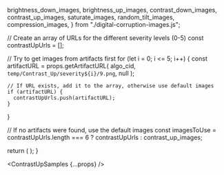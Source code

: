 
  brightness_down_images,
  brightness_up_images,
  contrast_down_images,
  contrast_up_images,
  saturate_images,
  random_tilt_images,
  compression_images,
} from "./digital-corruption-images.js";

  // Create an array of URLs for the different severity levels (0-5)
  const contrastUpUrls = [];
  
  // Try to get images from artifacts first
  for (let i = 0; i <= 5; i++) {
    const artifactURL = props.getArtifactURL(
      algo_cid,
      `temp/Contrast_Up/severity${i}/9.png`,
      null
    );
    
    // If URL exists, add it to the array, otherwise use default images
    if (artifactURL) {
      contrastUpUrls.push(artifactURL);
    }
  }
  
  // If no artifacts were found, use the default images
  const imagesToUse = contrastUpUrls.length === 6 ? contrastUpUrls : contrast_up_images;

  return (
    <DisplayImages
      id={props.id}
      images={imagesToUse}
      data={props.getResults(algo_cid).results}
      corruption_index={3}
      corruption_name="Digital: Contrast Up"
    />
  );
}

<ContrastUpSamples {...props} />

